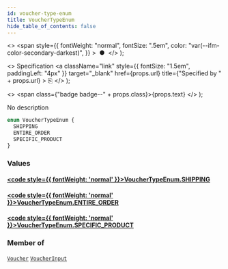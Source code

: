 ```yaml
---
id: voucher-type-enum
title: VoucherTypeEnum
hide_table_of_contents: false
---
```


  <>
    <span
      style={{
        fontWeight: "normal",
        fontSize: ".5em",
        color: "var(--ifm-color-secondary-darkest)",
      }}
    >
      &nbsp;●&nbsp;
    </span>
  </>
);

  <>
    Specification
    <a
      className="link"
      style={{ fontSize: "1.5em", paddingLeft: "4px" }}
      target="\_blank"
      href={props.url}
      title={"Specified by " + props.url}
    >
      ⎘
    </a>
  </>
);

  <>
    <span class={"badge badge--" + props.class}>{props.text}</span>
  </>
);

No description

```graphql
enum VoucherTypeEnum {
  SHIPPING
  ENTIRE_ORDER
  SPECIFIC_PRODUCT
}
```

### Values

#### [<code style={{ fontWeight: 'normal' }}>VoucherTypeEnum.<b>SHIPPING</b></code>](#)

>

#### [<code style={{ fontWeight: 'normal' }}>VoucherTypeEnum.<b>ENTIRE_ORDER</b></code>](#)

>

#### [<code style={{ fontWeight: 'normal' }}>VoucherTypeEnum.<b>SPECIFIC_PRODUCT</b></code>](#)

>

### Member of

[`Voucher`](../../../developer/api-reference/objects/voucher) <Badge class="secondary" text="object"/><Bullet />[`VoucherInput`](../../../developer/api-reference/inputs/voucher-input) <Badge class="secondary" text="input"/>
